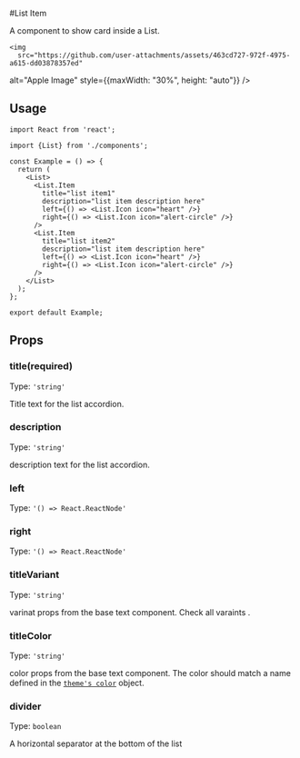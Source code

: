 
#List Item

A component to show card inside a List.

    <img
      src="https://github.com/user-attachments/assets/463cd727-972f-4975-a615-dd03878357ed"

alt="Apple Image"
style={{maxWidth: "30%", height: "auto"}}
/>

## Usage

```tsx
import React from 'react';

import {List} from './components';

const Example = () => {
  return (
    <List>
      <List.Item
        title="list item1"
        description="list item description here"
        left={() => <List.Icon icon="heart" />}
        right={() => <List.Icon icon="alert-circle" />}
      />
      <List.Item
        title="list item2"
        description="list item description here"
        left={() => <List.Icon icon="heart" />}
        right={() => <List.Icon icon="alert-circle" />}
      />
    </List>
  );
};

export default Example;
```

## Props

### title(required)

Type: `'string'`

Title text for the list accordion.

### description

Type: `'string'`

description text for the list accordion.

### left

Type: `'() => React.ReactNode'`

### right

Type: `'() => React.ReactNode'`

### titleVariant

Type: `'string'`

varinat props from the base text component. <Link to="/docs/components/text">Check all varaints</Link> .

### titleColor

Type: `'string'`

color props from the base text component. The color should match a name defined in the [`theme's color`](https://github.com/IbrahimXplorer/shadow-ui/blob/main/src/theme/colors.ts) object.

### divider

Type: `boolean`

A horizontal separator at the bottom of the list

